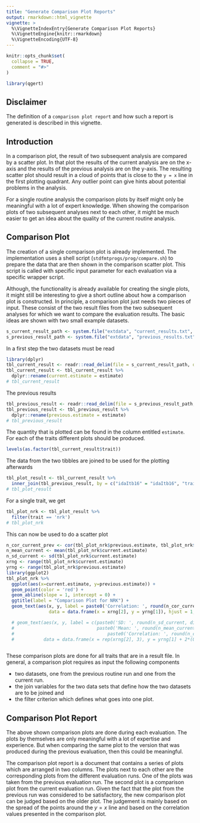 ```yaml
---
title: "Generate Comparison Plot Reports"
output: rmarkdown::html_vignette
vignette: >
  %\VignetteIndexEntry{Generate Comparison Plot Reports}
  %\VignetteEngine{knitr::rmarkdown}
  %\VignetteEncoding{UTF-8}
---
```


```r
knitr::opts_chunk$set(
  collapse = TRUE,
  comment = "#>"
)
```

```r
library(qgert)
```


## Disclaimer
The definition of a `comparison plot report` and how such a report is generated is described in this vignette.


## Introduction
In a comparison plot, the result of two subsequent analysis are compared by a scatter plot. In that plot the results of the current analysis are on the x-axis and the results of the previous analysis are on the y-axis. The resulting scatter plot should result in a cloud of points that is close to the `y = x` line in the first plotting quadrant. Any outlier point can give hints about potential problems in the analysis. 

For a single routine analysis the comparison plots by itself might only be meaningful with a lot of expert knowledge. When showing the comparison plots of two subsequent analyses next to each other, it might be much easier to get an idea about the quality of the current routine analysis. 


## Comparison Plot
The creation of a single comparison plot is already implemented. The implementation uses a shell script (`stdfmtprogs/prog/compare.sh`) to prepare the data  that are then shown in the comparison scatter plot. This script is called with specific input parameter for each evaluation via a specific wrapper script.

Although, the functionality is already available for creating the single plots, it might still be interesting to give a short outline about how a comparison plot is constructed. In principle, a comparison plot just needs two pieces of input. These consist of the two result files from the two subsequent analyses for which we want to compare the evaluation results. The basic ideas are shown with two small example datasets.

```r
s_current_result_path <- system.file("extdata", "current_results.txt", package = 'qgert')
s_previous_result_path <- system.file("extdata", "previous_results.txt", package = 'qgert')
```

In a first step the two datasets must be read

```r
library(dplyr)
tbl_current_result <- readr::read_delim(file = s_current_result_path, delim = ' ')
tbl_current_result <- tbl_current_result %>% 
  dplyr::rename(current.estimate = estimate)
# tbl_current_result
```

The previous results
```r
tbl_previous_result <- readr::read_delim(file = s_previous_result_path, delim = ' ')
tbl_previous_result <- tbl_previous_result %>%
  dplyr::rename(previous.estimate = estimate)
# tbl_previous_result
```

The quantity that is plotted can be found in the column entitled `estimate`. For each of the traits different plots should be produced.

```r
levels(as.factor(tbl_current_result$trait))
```

The data from the two tibbles are joined to be used for the plotting afterwards

```r
tbl_plot_result <- tbl_current_result %>%
  inner_join(tbl_previous_result, by = c("idaItb16" = "idaItb16", "trait" = "trait"))
# tbl_plot_result
```

For a single trait, we get

```r
tbl_plot_nrk <- tbl_plot_result %>%
  filter(trait == 'nrk')
# tbl_plot_nrk
```

This can now be used to do a scatter plot

```r
n_cor_current_prev <- cor(tbl_plot_nrk$previous.estimate, tbl_plot_nrk$current.estimate)
n_mean_current <- mean(tbl_plot_nrk$current.estimate)
n_sd_current <- sd(tbl_plot_nrk$current.estimate)
xrng <- range(tbl_plot_nrk$current.estimate)
yrng <- range(tbl_plot_nrk$previous.estimate)
library(ggplot2)
tbl_plot_nrk %>%
  ggplot(aes(x=current.estimate, y=previous.estimate)) + 
  geom_point(color = 'red') + 
  geom_abline(slope = 1, intercept = 0) + 
  ggtitle(label = "Comparison Plot for NRK") + 
  geom_text(aes(x, y, label = paste0('Correlation: ', round(n_cor_current_prev, digits = 3))),
                data = data.frame(x = xrng[2], y = yrng[1]), hjust = 1, size = 3)

  # geom_text(aes(x, y, label = c(paste0('SD: ', round(n_sd_current, digits = 1)),
  #                               paste0('Mean: ', round(n_mean_current, digits = 1)),
  #                                   paste0('Correlation: ', round(n_cor_current_prev, digits = 3))),
  #           data = data.frame(x = rep(xrng[2], 3), y = yrng[1] + 2*(0:2)), hjust = 1, size = 2))



```

These comparison plots are done for all traits that are in a result file. In general, a comparison plot requires as input the following components

* two datasets, one from the previous routine run and one from the current run. 
* the join variables for the two data sets that define how the two datasets are to be joined and 
* the filter criterion which defines what goes into one plot. 


## Comparison Plot Report
The above shown comparison plots are done during each evaluation. The plots by themselves are only meaningful with a lot of expertise and experience. But when comparing the same plot to the version that was produced during the previous evaluation, then this could be meaningful.

The comparison plot report is a document that contains a series of plots which are arranged in two columns. The plots next to each other are the corresponding plots from the different evaluation runs. One of the plots was taken from the previous evaluation run. The second plot is a comparison plot from the current evaluation run. Given the fact that the plot from the previous run was considered to be satisfactory, the new comparison plot can be judged based on the older plot. The judgement is mainly based on the spread of the points around the $y=x$ line and based on the correlation values presented in the comparison plot. 

